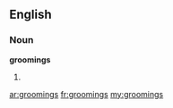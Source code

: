 ==English==
===Noun===
'''groomings'''
# {{plural of|[[grooming]]}}

[[ar:groomings]]
[[fr:groomings]]
[[my:groomings]]
